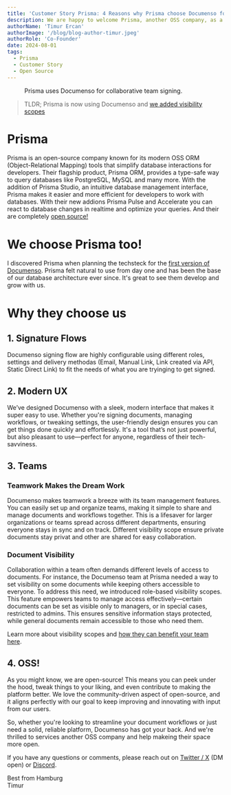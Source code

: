 ```yaml
---
title: 'Customer Story Prisma: 4 Reasons why Prisma choose Documenso for their Signing Needs'
description: We are happy to welcome Prisma, another OSS company, as a customer. Read here why they choose us.
authorName: 'Timur Ercan'
authorImage: '/blog/blog-author-timur.jpeg'
authorRole: 'Co-Founder'
date: 2024-08-01
tags:
  - Prisma
  - Customer Story
  - Open Source
---
```


<figure>
  <MdxNextImage
    src="/blog/prisma.png"
    width="1200"
    height="675"
    alt="Primsa Landing Page We simplify database migration, connection pooling, database queries, readable data models."
  />

  <figcaption className="text-center">
    Prisma uses Documenso for collaborative team signing.
  </figcaption>
</figure>

> TLDR; Prisma is now using Documenso and [we added visibility scopes](https://docs.documenso.com/users/document-visibility)

# Prisma

Prisma is an open-source company known for its modern OSS ORM (Object-Relational Mapping) tools that simplify database interactions for developers. Their flagship product, Prisma ORM, provides a type-safe way to query databases like PostgreSQL, MySQL and many more. With the addition of Prisma Studio, an intuitive database management interface, Prisma makes it easier and more efficient for developers to work with databases. With their new addions Prisma Pulse and Accelerate you can react to database changes in realtime and optimize your queries. And their are completely [open source!](https://github.com/prisma/prisma)

# We choose Prisma too!

I discovered Prisma when planning the techsteck for the [first version of Documenso](https://github.com/documenso/documenso/releases/tag/0.9-developer-preview). Prisma felt natural to use from day one and has been the base of our database architecture ever since. It's great to see them develop and grow with us.

# Why they choose us

## 1. Signature Flows

Documenso signing flow are highly configurable using different roles, settings and delivery methodas (Email, Manual Link, Link created via API, Static Direct Link) to fit the needs of what you are tryinging to get signed.

## 2. Modern UX

We’ve designed Documenso with a sleek, modern interface that makes it super easy to use. Whether you're signing documents, managing workflows, or tweaking settings, the user-friendly design ensures you can get things done quickly and effortlessly. It's a tool that’s not just powerful, but also pleasant to use—perfect for anyone, regardless of their tech-savviness.

## 3. Teams

### Teamwork Makes the Dream Work

Documenso makes teamwork a breeze with its team management features. You can easily set up and organize teams, making it simple to share and manage documents and workflows together. This is a lifesaver for larger organizations or teams spread across different departments, ensuring everyone stays in sync and on track. Different visibility scope ensure private documents stay privat and other are shared for easy collaboration.

### Document Visibility

Collaboration within a team often demands different levels of access to documents. For instance, the Documenso team at Prisma needed a way to set visibility on some documents while keeping others accessible to everyone. To address this need, we introduced role-based visibility scopes. This feature empowers teams to manage access effectively—certain documents can be set as visible only to managers, or in special cases, restricted to admins. This ensures sensitive information stays protected, while general documents remain accessible to those who need them.

Learn more about visibility scopes and [how they can benefit your team here](https://docs.documenso.com/users/document-visibility).

## 4. OSS!

As you might know, we are open-source! This means you can peek under the hood, tweak things to your liking, and even contribute to making the platform better. We love the community-driven aspect of open-source, and it aligns perfectly with our goal to keep improving and innovating with input from our users.

So, whether you're looking to streamline your document workflows or just need a solid, reliable platform, Documenso has got your back. And we're thrilled to services another OSS company and help makeing their space more open.

If you have any questions or comments, please reach out on [Twitter / X](https://twitter.com/eltimuro) (DM open) or [Discord](https://documen.so/discord).

Best from Hamburg\
Timur
